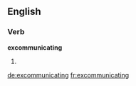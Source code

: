 ==English==

===Verb===
'''excommunicating'''

# {{present participle of|excommunicate}}

[[de:excommunicating]]
[[fr:excommunicating]]